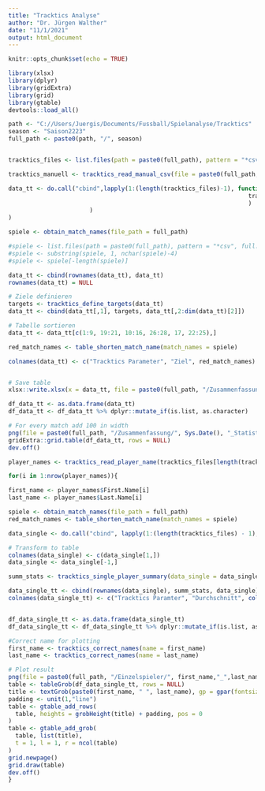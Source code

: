 ```yaml
---
title: "Tracktics Analyse"
author: "Dr. Jürgen Walther"
date: "11/1/2021"
output: html_document
---
```



```r
knitr::opts_chunk$set(echo = TRUE)
```

```r
library(xlsx)
library(dplyr)
library(gridExtra)
library(grid)
library(gtable)
devtools::load_all()
```



```r

path <- "C://Users/Juergis/Documents/Fussball/Spielanalyse/Tracktics"
season <- "Saison2223"
full_path <- paste0(path, "/", season)


tracktics_files <- list.files(path = paste0(full_path), pattern = "*csv", full.names = TRUE)

tracktics_manuell <- tracktics_read_manual_csv(file = paste0(full_path, "/Tracktics_manuell.csv"))

data_tt <- do.call("cbind",lapply(1:(length(tracktics_files)-1), function(i) c(tracktics_read_team_stats(tracktics_files[i]), 
                                                                    tracktics_manuell[i,2:dim(tracktics_manuell)[2]]
                                                                    )
                       )
)

spiele <- obtain_match_names(file_path = full_path)

#spiele <- list.files(path = paste0(full_path), pattern = "*csv", full.names = FALSE)
#spiele <- substring(spiele, 1, nchar(spiele)-4)
#spiele <- spiele[-length(spiele)]

data_tt <- cbind(rownames(data_tt), data_tt)
rownames(data_tt) = NULL

# Ziele definieren
targets <- tracktics_define_targets(data_tt)
data_tt <- cbind(data_tt[,1], targets, data_tt[,2:dim(data_tt)[2]])

# Tabelle sortieren
data_tt <- data_tt[c(1:9, 19:21, 10:16, 26:28, 17, 22:25),]

red_match_names <- table_shorten_match_name(match_names = spiele)

colnames(data_tt) <- c("Tracktics Parameter", "Ziel", red_match_names)


# Save table
xlsx::write.xlsx(x = data_tt, file = paste0(full_path, "/Zusammenfassung/", Sys.Date(), "_Statistiken_kombiniert.xlsx"), row.names = FALSE)

df_data_tt <- as.data.frame(data_tt)
df_data_tt <- df_data_tt %>% dplyr::mutate_if(is.list, as.character)

# For every match add 100 in width
png(file = paste0(full_path, "/Zusammenfassung/", Sys.Date(), "_Statistiken_kombiniert.png"), height = 610, width = 450 + length(tracktics_files) * 72)
gridExtra::grid.table(df_data_tt, rows = NULL)
dev.off()
```

```r

player_names <- tracktics_read_player_name(tracktics_files[length(tracktics_files)-1])

for(i in 1:nrow(player_names)){

first_name <- player_names$First.Name[i]
last_name <- player_names$Last.Name[i]

spiele <- obtain_match_names(file_path = full_path)
red_match_names <- table_shorten_match_name(match_names = spiele)

data_single <- do.call("cbind", lapply(1:(length(tracktics_files) - 1), function(i) tracktics_read_player_stats(file = tracktics_files[i], player_first_name = first_name, player_last_name = last_name, match_name = red_match_names[[i]])))

# Transform to table
colnames(data_single) <- c(data_single[1,])
data_single <- data_single[-1,]

summ_stats <- tracktics_single_player_summary(data_single = data_single)

data_single_tt <- cbind(rownames(data_single), summ_stats, data_single)
colnames(data_single_tt) <- c("Tracktics Paramter", "Durchschnitt", colnames(data_single))


df_data_single_tt <- as.data.frame(data_single_tt)
df_data_single_tt <- df_data_single_tt %>% dplyr::mutate_if(is.list, as.character)

#Correct name for plotting
first_name <- tracktics_correct_names(name = first_name)
last_name <- tracktics_correct_names(name = last_name)

# Plot result
png(file = paste0(full_path, "/Einzelspieler/", first_name,"_",last_name, "_", Sys.Date(),".png"), height = 540, width = 340 + (ncol(df_data_single_tt)-1) * 75)
table <- tableGrob(df_data_single_tt, rows = NULL)
title <- textGrob(paste0(first_name, " ", last_name), gp = gpar(fontsize = 40))
padding <- unit(1,"line")
table <- gtable_add_rows(
  table, heights = grobHeight(title) + padding, pos = 0
)
table <- gtable_add_grob(
  table, list(title),
  t = 1, l = 1, r = ncol(table)
)
grid.newpage()
grid.draw(table)
dev.off()
}

```
